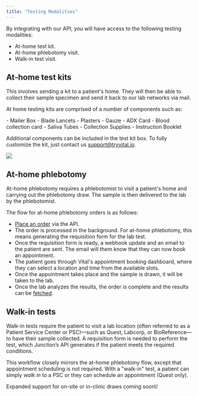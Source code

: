 ```yaml
---
title: "Testing Modalities"
---
```


By integrating with our API, you will have access to the following testing modalities:

- At-home test kit.
- At-home phlebotomy visit.
- Walk-in test visit.

## At-home test kits

This involves sending a kit to a patient's home. They will then be able to collect their sample specimen and send it back to our lab networks via mail.

At home testing kits are comprised of a number of components such as:

<div className="flex flex-row">
<div>
- Mailer Box
- Blade Lancets
- Plasters
- Gauze
- ADX Card
- Blood collection card
- Saliva Tubes
- Collection Supplies
- Instruction Booklet

Additional components can be included in the test kit box. To fully customize the kit, just contact us [support@tryvital.io](mailto:support@tryvital.io).

</div>

<img
  src="/img/wyndly.png"
  className="w-1/2 h-1/2"
/>

</div>

## At-home phlebotomy

At-home phlebotomy requires a phlebotomist to visit a patient's home and carrying out the phlebotomy draw. The sample is then delivered to the lab by the phlebotomist.

The flow for at-home phlebotomy orders is as follows:

- [Place an order](/lab/overview/quickstart) via the API.
- The order is processed in the background. For at-home phlebotomy, this means generating the requisition form for the lab test.
- Once the requisition form is ready, a webhook update and an email to the patient are sent. The email will them know that they can now book an appointment.
- The patient goes through Vital's appointment booking dashboard, where they can select a location and time from the available slots.
- Once the appointment takes place and the sample is drawn, it will be taken to the lab.
- Once the lab analyzes the results, the order is complete and the results can be [fetched](/lab/results/result-formats).

## Walk-in tests

Walk-in tests require the patient to visit a lab location (often referred to as a Patient Service Center or PSC)—such as Quest, Labcorp, or BioReference—to have their sample collected. A requisition form is needed to perform the test, which Junction’s API generates if the patient meets the required conditions.

This workflow closely mirrors the at-home phlebotomy flow, except that appointment scheduling is not required. With a "walk-in" test, a patient can simply _walk in_ to a PSC or they can schedule an appointment (Quest only).

<Info>
  Expanded support for on-site or in-clinic draws coming soon\!
</Info>